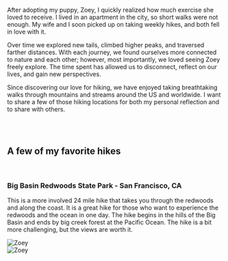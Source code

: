 <p>
  After adopting my puppy, Zoey, I quickly realized how much exercise she loved
  to receive. I lived in an apartment in the city, so short walks were not
  enough. My wife and I soon picked up on taking weekly hikes, and both fell in
  love with it.
</p>
<p>
  Over time we explored new tails, climbed higher peaks, and traversed farther
  distances. With each journey, we found ourselves more connected to nature and
  each other; however, most importantly, we loved seeing Zoey freely explore.
  The time spent has allowed us to disconnect, reflect on our lives, and gain
  new perspectives.
</p>
<p>
  Since discovering our love for hiking, we have enjoyed taking breathtaking
  walks through mountains and streams around the US and worldwide. I want to
  share a few of those hiking locations for both my personal reflection and to
  share with others.
</p>
<br />
<br />

## A few of my favorite hikes

<br />

### Big Basin Redwoods State Park - San Francisco, CA

This is a more involved 24 mile hike that takes you through the redwoods and along the coast. It is a great hike for those who want to experience the redwoods and the ocean in one day. The hike begins in the hills of the Big Basin and ends by big creek forest at the Pacific Ocean. The hike is a bit more challenging, but the views are worth it.

<div className="markdown-column-images">
  <div>
    <img
      src="https://res.cloudinary.com/dch8jsjcf/image/upload/v1678900419/likes/hiking/sanfrancisco-bigbasintrail_jpndid.jpg"
      alt="Zoey"
    />
  </div>
  <div>
    <img
      src="https://res.cloudinary.com/dch8jsjcf/image/upload/v1678891053/likes/hiking/hiking-lg_drnboa.jpg"
      alt="Zoey"
    />
  </div>
</div>
